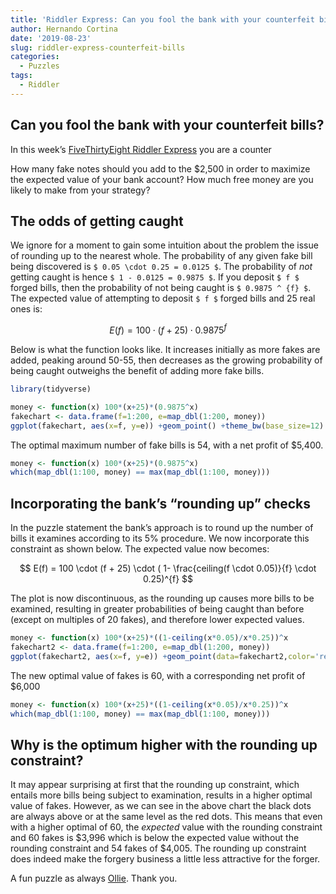```yaml
---
title: 'Riddler Express: Can you fool the bank with your counterfeit bills?'
author: Hernando Cortina
date: '2019-08-23'
slug: riddler-express-counterfeit-bills
categories:
  - Puzzles
tags:
  - Riddler
---
```




## Can you fool the bank with your counterfeit bills?

In this week's [FiveThirtyEight Riddler Express](https://fivethirtyeight.com/features/can-you-fool-the-bank-with-your-counterfeit-bills/) you are a counter

How many fake notes should you add to the $2,500 in order to maximize the expected value of your bank account? How much free money are you likely to make from your strategy?  
  
  
## The odds of getting caught
We ignore for a moment to gain some intuition about the problem the issue of rounding up to the nearest whole. The probability of any given fake bill being discovered is `$ 0.05 \cdot 0.25 = 0.0125 $`. The probability of *not* getting caught is hence `$ 1 - 0.0125 = 0.9875 $`. If you deposit `$ f $` forged bills, then the probability of not being caught is `$ 0.9875 ^ {f} $`. The expected value of attempting to deposit `$ f $` forged bills and 25 real ones is:

  $$ E(f) = 100 \cdot (f + 25) \cdot 0.9875^{f} $$

Below is what the function looks like. It increases initially as more fakes are added, peaking around 50-55, then decreases as the growing probability of being caught outweighs the benefit of adding more fake bills.

```r
library(tidyverse)

money <- function(x) 100*(x+25)*(0.9875^x)
fakechart <- data.frame(f=1:200, e=map_dbl(1:200, money))
ggplot(fakechart, aes(x=f, y=e)) +geom_point() +theme_bw(base_size=12) +labs(title='Riddler Express: Expected value of deposit', subtitle='Ignores rounding up', x='Number of fake bills', y='Expected value in dollars', caption='By: @cortinah, 8/25/19')
```

The optimal maximum number of fake bills is 54, with a net profit of $5,400.

```r
money <- function(x) 100*(x+25)*(0.9875^x)
which(map_dbl(1:100, money) == max(map_dbl(1:100, money)))
```

## Incorporating the bank's "rounding up" checks

In the puzzle statement the bank's approach is to round up the number of bills it examines according to its 5% procedure. We now incorporate this constraint as shown below. The expected value now becomes:

$$ E(f) = 100 \cdot (f + 25) \cdot ( 1- \frac{ceiling(f \cdot 0.05)}{f} \cdot 0.25)^{f} $$

The plot is now discontinuous, as the rounding up causes more bills to be examined, resulting in greater probabilities of being caught than before (except on multiples of 20 fakes), and therefore lower expected values.

```r
money <- function(x) 100*(x+25)*((1-ceiling(x*0.05)/x*0.25))^x
fakechart2 <- data.frame(f=1:200, e=map_dbl(1:200, money))
ggplot(fakechart2, aes(x=f, y=e)) +geom_point(data=fakechart2,color='red') +theme_bw(base_size=12) +labs(title='Riddler Express: Expected value of deposit', subtitle='Rounding up values in red, unrounded in black', x='Number of fake bills', y='Expected value in dollars', caption='By: @cortinah, 8/25/19') +geom_point(data=fakechart, size=0.5)
```

The new optimal value of fakes is 60, with a corresponding net profit of $6,000

```r
money <- function(x) 100*(x+25)*((1-ceiling(x*0.05)/x*0.25))^x
which(map_dbl(1:100, money) == max(map_dbl(1:100, money)))
```


## Why is the optimum higher with the rounding up constraint?

It may appear surprising at first that the rounding up constraint, which entails more bills being subject to examination, results in a higher optimal value of fakes.  However, as we can see in the above chart the black dots are always above or at the same level as the red dots. This means that even with a higher optimal of 60, the *expected* value with the rounding constraint and 60 fakes is \$3,996 which is below the expected value without the rounding constraint and 54 fakes of \$4,005. The rounding up constraint does indeed make the forgery business a little less attractive for the forger.

A fun puzzle as always [Ollie](https://twitter.com/ollie). Thank you.


